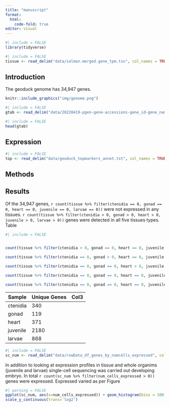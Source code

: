 ```yaml
---
title: "manuscript"
format: 
  html:
    code-fold: true
editor: visual
---
```


```r
#| include = FALSE
library(tidyverse)
```

```r
#| include = FALSE
tissue <- read_delim("data/salmon.merged.gene_tpm.tsv", col_names = TRUE)
```

## Introduction

The geoduck genome has 34,947 genes.

```r

knitr::include_graphics("img/genome.png")
```

```r
#| include = FALSE
gtab <- read_delim("data/20220419-pgen-gene-accessions-gene_id-gene_name-gene_description-alt_gene_description-go_ids.tab", col_names = FALSE)
```

```r
#| include = FALSE
head(gtab)
```

## Expression

```r
#| include = FALSE
top <- read_delim("data/geoduck_topmarkers_annot.txt", col_names = TRUE)
```

## Methods

## Results

Of the 34,947 genes, `r count(tissue %>% filter(ctenidia == 0, gonad == 0, heart == 0, juvenile == 0, larvae == 0))` were not expressed in any tissues. `r count(tissue %>% filter(ctenidia > 0, gonad > 0, heart > 0, juvenile > 0, larvae > 0))` genes were detected in all five tissues types. Table

```r
#| include = FALSE


count(tissue %>% filter(ctenidia > 0, gonad == 0, heart == 0, juvenile == 0, larvae == 0))

count(tissue %>% filter(ctenidia == 0, gonad > 0, heart == 0, juvenile == 0, larvae == 0))

count(tissue %>% filter(ctenidia == 0, gonad == 0, heart > 0, juvenile == 0, larvae == 0))

count(tissue %>% filter(ctenidia == 0, gonad == 0, heart == 0, juvenile > 0, larvae == 0))

count(tissue %>% filter(ctenidia == 0, gonad == 0, heart == 0, juvenile == 0, larvae > 0))
```

| Sample   | Unique Genes | Col3 |
|----------|--------------|------|
| ctenidia | 340          |      |
| gonad    | 119          |      |
| heart    | 371          |      |
| juvenile | 2180         |      |
| larvae   | 868          |      |

```r
#| include = FALSE
sc_num <- read_delim("data/rowData_df_genes_by_numcells_expressed", col_names = TRUE)
```

In addition to looking at expression profiles in tissue and whole organims (juvenile and larvae) single-cell sequencing was carried out developing embryo. In total `r count(sc_num %>% filter(num_cells_expressed > 0))` genes were expressed. Expressed varied as per Figure

```r
#| warning = FALSE
ggplot(sc_num, aes(x=num_cells_expressed)) + geom_histogram(bins = 100) +
scale_y_continuous(trans='log2')
```
